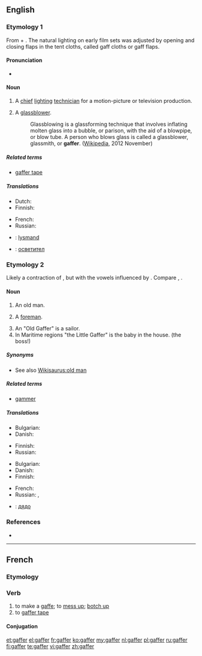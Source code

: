 ==English==

===Etymology 1===
From {{etyl|enm|en}} {{term|gaffe||a hook|lang=enm}} + {{term|-er}}. The natural lighting on early film sets was adjusted by opening and closing flaps in the tent cloths, called gaff cloths or gaff flaps.

====Pronunciation====
* {{rhymes|æfə(r)}}

====Noun====
{{en-noun}}

# {{film}} A [[chief]] [[lighting]] [[technician]] for a motion-picture or television production.
# A [[glassblower]].
#: Glassblowing is a glassforming technique that involves inflating molten glass into a bubble, or parison, with the aid of a blowpipe, or blow tube. A person who blows glass is called a glassblower, glassmith, or '''gaffer'''. ([[w:Glassblowing|Wikipedia]], 2012 November)

=====Related terms=====
* [[gaffer tape]]

=====Translations=====
{{trans-top|chief lighting technician}}
* Dutch: {{t+|nl|gaffer}}
* Finnish: {{t-|fi|valaistusmestari}}
{{trans-mid}}
* French: {{t+|fr|éclairagiste|m|f}}
* Russian: {{t-|ru|главный осветитель|m|tr=glávnyj osvetítelʼ|sc=Cyrl}}
{{trans-bottom}}

{{checktrans-top}}
* {{ttbc|da}}: [[lysmand]]
* {{ttbc|bg}}: [[осветител]] {{m}}
{{trans-bottom}}

===Etymology 2===
Likely a contraction of {{term|godfather}}, but with the vowels influenced by {{term|grandfather}}. Compare {{etyl|fr|-}} {{term|compère|lang=fr}}, {{etyl|de|-}} {{term|gevatter|lang=de}}.

====Noun====
{{en-noun}}

# {{colloquial}} An old man.
# {{British}} A [[foreman]].
# An "Old Gaffer" is a sailor.
# In Maritime regions "the Little Gaffer" is the baby in the house. (the boss!)

=====Synonyms=====
* See also [[Wikisaurus:old man]]

=====Related terms=====
* [[gammer]]

=====Translations=====
{{trans-top|old man}}
* Bulgarian: {{t+|bg|старец|m}}
* Danish: {{t-|da|gammel mand}}
{{trans-mid}}
* Finnish: {{t+|fi|ukko}}
* Russian: {{t+|ru|старик|m|tr=starík|sc=Cyrl}}
{{trans-bottom}}

{{trans-top|foreman}}
* Bulgarian: {{t+|bg|надзирател|m}}
* Danish: {{t-|da|formand}}
* Finnish: {{t+|fi|pomo}}
{{trans-mid}}
* French: {{t+|fr|contre-maître|m}}
* Russian: {{t+|ru|десятник|m|tr=desjátnik|sc=Cyrl}}, {{t+|ru|бригадир|m|tr=brigadír|sc=Cyrl}}
{{trans-bottom}}

{{checktrans-top}}
* {{ttbc|bg}}: [[дядо]] {{n}}
{{trans-bottom}}

===References===
* {{R:OED Online|code=50091544|title=gaffer|date=1989}}

----

==French==

===Etymology===
{{suffix|lang=fr|gaffe|er}}

===Verb===
{{fr-verb}}

# to make a [[gaffe]]; to [[mess up]]; [[botch up]]
# to [[gaffer tape]]

====Conjugation====
{{fr-conj-er|gaff|avoir}}

[[et:gaffer]]
[[el:gaffer]]
[[fr:gaffer]]
[[ko:gaffer]]
[[my:gaffer]]
[[nl:gaffer]]
[[pl:gaffer]]
[[ru:gaffer]]
[[fi:gaffer]]
[[te:gaffer]]
[[vi:gaffer]]
[[zh:gaffer]]